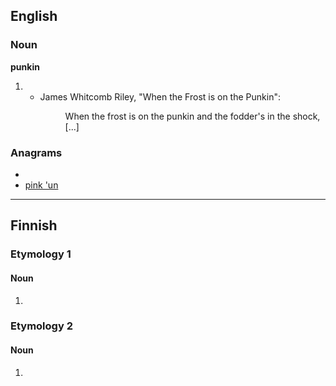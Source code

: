 ==English==

===Noun===
'''punkin'''

# {{eye dialect of|pumpkin}}
#* James Whitcomb Riley, "When the Frost is on the Punkin":
#*: When the frost is on the punkin and the fodder's in the shock, [...]

===Anagrams===
* {{alphagram|iknnpu}}
* [[pink 'un#English|pink 'un]]

----

==Finnish==

===Etymology 1===

====Noun====
{{infl|fi|noun form}}

# {{fi-form of|type=noun|case=genitive|pl=singular|punkki}}

===Etymology 2===

====Noun====
{{infl|fi|noun form}}

# {{fi-form of|type=noun|case=instructive|pl=plural|punkka}}